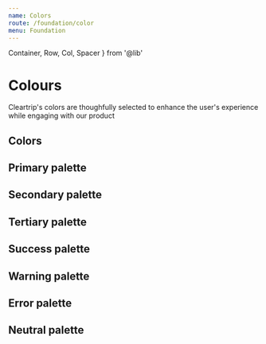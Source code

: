 ```yaml
---
name: Colors
route: /foundation/color
menu: Foundation
---
```


  Container,
  Row,
  Col,
  Spacer
} from '@lib'


# Colours

Cleartrip's colors are thoughfully selected to enhance the user's experience while engaging with our product


## Colors

<div className="flex">
  <Swatch className="bg-primary-500" />
  <Spacer mx={8}/>
  <Swatch className="bg-secondary-500" />
  <Spacer mx={8}/>
  <Swatch className="bg-tertiary-500" />
</div>
<Spacer my={8}/>
<div className="flex">
  <Swatch className="bg-success-500" height="80px" />
  <Spacer mx={8}/>
  <Swatch className="bg-warning-500" height="80px" />
  <Spacer mx={8}/>
  <Swatch className="bg-error-500" height="80px" />
  <Spacer mx={8}/>
  <Swatch className="bg-neutral-500" height="80px" />
</div>

<Spacer my={24}/>


## Primary palette
<Swatches name="primary-100" color="#FEEED3" dark={true} />
<Swatches name="primary-200" color="#FED8A8" dark={true} />
<Swatches name="primary-300" color="#FCBD7D" dark={true} />
<Swatches name="primary-400" color="#FAA25C" dark={true} />
<Swatches name="primary-500" color="#F77728" />
<Swatches name="primary-600" color="#D4581D" />
<Swatches name="primary-700" color="#B13D14" />
<Swatches name="primary-800" color="#8F260C" />
<Swatches name="primary-900" color="#761707" />


## Secondary palette
<Swatches name="secondary-100" color="#D6E8FC" dark={true} />
<Swatches name="secondary-200" color="#AECFF9" dark={true} />
<Swatches name="secondary-300" color="#83AFEF" dark={true} />
<Swatches name="secondary-400" color="#6290E0" dark={true} />
<Swatches name="secondary-500" color="#3366CC" />
<Swatches name="secondary-600" color="#254EAF" />
<Swatches name="secondary-700" color="#193992" />
<Swatches name="secondary-800" color="#102776" />
<Swatches name="secondary-900" color="#091B61" />


## Tertiary palette
<Swatches name="tertiary-100" color="#E7EFF6" dark={true} />
<Swatches name="tertiary-200" color="#D1DFED" dark={true} />
<Swatches name="tertiary-300" color="#A6B7C9" dark={true} />
<Swatches name="tertiary-400" color="#738294" dark={true} />
<Swatches name="tertiary-500" color="#37404E" />
<Swatches name="tertiary-600" color="#283143" />
<Swatches name="tertiary-700" color="#1B2438" />
<Swatches name="tertiary-800" color="#11192D" />
<Swatches name="tertiary-900" color="#0A1025" />



## Success palette
<Swatches name="success-100" color="#F3FAC8" dark={true} />
<Swatches name="success-200" color="#E5F694" dark={true} />
<Swatches name="success-300" color="#CAE55C" dark={true} />
<Swatches name="success-400" color="#AACC33" dark={true} />
<Swatches name="success-500" color="#80AA01" />
<Swatches name="success-600" color="#6A9200" />
<Swatches name="success-700" color="#557A00" />
<Swatches name="success-800" color="#426200" />
<Swatches name="success-900" color="#345100" />



## Warning palette
<Swatches name="warning-100" color="#FEF4CC" dark={true} />
<Swatches name="warning-200" color="#FEE699" dark={true} />
<Swatches name="warning-300" color="#FED366" dark={true} />
<Swatches name="warning-400" color="#FDC140" dark={true} />
<Swatches name="warning-500" color="#FCA402" />
<Swatches name="warning-600" color="#D88501" />
<Swatches name="warning-700" color="#B56801" />
<Swatches name="warning-800" color="#924F00" />
<Swatches name="warning-900" color="#783D00" />



## Error palette
<Swatches name="warning-100" color="#FFE5D4" dark={true} />
<Swatches name="warning-200" color="#FFC5AA" dark={true} />
<Swatches name="warning-300" color="#FF9E7F" dark={true} />
<Swatches name="warning-400" color="#FF7960" dark={true} />
<Swatches name="warning-500" color="#FF3C2B" />
<Swatches name="warning-600" color="#DB1F1F" />
<Swatches name="warning-700" color="#B71523" />
<Swatches name="warning-800" color="#930D24" />
<Swatches name="warning-900" color="#7A0824" />

## Neutral palette

<Swatches name="neutral-100" color="#000000" dark={true} />
<Swatches name="neutral-200" color="#CCCCCC" dark={true} />
<Swatches name="neutral-300" color="#B3B3B3" dark={true} />
<Swatches name="neutral-400" color="#999999" dark={true} />
<Swatches name="neutral-500" color="#808080" />
<Swatches name="neutral-600" color="#666666" />
<Swatches name="neutral-700" color="#4D4D4D" />
<Swatches name="neutral-800" color="#333333" />
<Swatches name="neutral-900" color="#1A1A1A" />